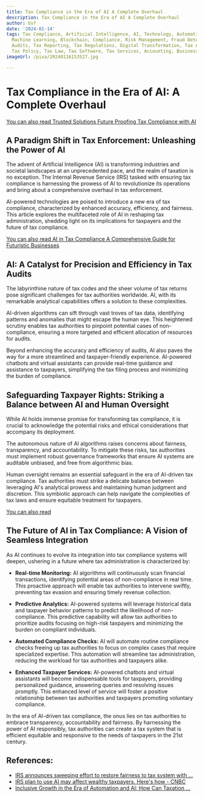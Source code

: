 ```yaml
---
title: Tax Compliance in the Era of AI A Complete Overhaul
description: Tax Compliance in the Era of AI A Complete Overhaul
author: Usf
date: '2024-01-14'
tags: Tax Compliance, Artificial Intelligence, AI, Technology, Automation, Data Analytics,
  Machine Learning, Blockchain, Compliance, Risk Management, Fraud Detection, Tax
  Audits, Tax Reporting, Tax Regulations, Digital Transformation, Tax Administration,
  Tax Policy, Tax Law, Tax Software, Tax Services, Accounting, Business
imageUrl: /pixa/20240116153527.jpg

---
```

# Tax Compliance in the Era of AI: A Complete Overhaul

[You can also read Trusted Solutions Future Proofing Tax Compliance with AI](Trusted%20Solutions%20Future%20Proofing%20Tax%20Compliance%20with%20AI)


## A Paradigm Shift in Tax Enforcement: Unleashing the Power of  AI

The advent of  Artificial Intelligence (AI) is transforming industries and societal landscapes at an unprecedented pace, and the realm of taxation is no exception. The Internal Revenue Service (IRS) tasked with ensuring tax  compliance is  harnessing the prowess of AI to  revolutionize its  operations and bring about a comprehensive overhaul in  tax enforcement.

AI-powered technologies are poised to introduce a new era of tax compliance, characterized by enhanced accuracy, efficiency, and fairness. This article explores the multifaceted role of AI in reshaping tax administration, shedding light on its implications  for taxpayers and the future of  tax compliance.

[You can also read AI  in Tax Compliance A Comprehensive Guide  for Futuristic Businesses](AI%20in%20Tax%20Compliance%20A%20Comprehensive%20Guide%20for%20Futuristic%20Businesses)


## AI: A Catalyst for Precision and Efficiency in Tax Audits

The labyrinthine  nature of tax codes and the sheer volume of tax returns pose significant challenges for tax authorities worldwide. AI, with its remarkable analytical capabilities offers a solution to these complexities.

AI-driven algorithms can sift  through vast  troves of tax data,  identifying patterns and anomalies that might escape the human eye. This  heightened scrutiny enables tax authorities to pinpoint  potential cases of non-compliance, ensuring a more targeted and efficient allocation of resources for audits.

Beyond  enhancing the accuracy and efficiency of audits, AI also paves the way for a more streamlined and taxpayer-friendly experience. AI-powered chatbots and virtual assistants can provide real-time guidance and assistance to  taxpayers, simplifying the tax filing process and minimizing the burden of  compliance.

## Safeguarding Taxpayer Rights: Striking a Balance between AI and Human Oversight

While AI  holds immense promise for transforming  tax compliance,  it is crucial to acknowledge the potential risks and ethical considerations that  accompany its  deployment.

The  autonomous nature of AI algorithms raises concerns about fairness, transparency, and accountability. To mitigate these risks, tax authorities must implement robust governance frameworks that ensure AI systems are auditable unbiased, and free from algorithmic bias.

Human oversight remains an essential safeguard  in the era of AI-driven tax compliance. Tax authorities must strike  a delicate balance  between  leveraging AI's analytical prowess and maintaining human judgment and discretion. This symbiotic approach can help navigate the complexities of tax laws and ensure equitable treatment for taxpayers.

[You can also read  ]()


## The Future of AI in Tax Compliance:  A Vision of Seamless Integration

As AI continues to evolve its integration into tax compliance systems will deepen, ushering in a future where tax  administration is characterized by:

- **Real-time Monitoring:** AI algorithms will continuously scan financial transactions, identifying potential areas of non-compliance in real time. This proactive approach will enable tax authorities to intervene swiftly, preventing tax evasion and ensuring timely revenue collection.

- **Predictive  Analytics:**  AI-powered systems will leverage historical  data and taxpayer  behavior patterns  to predict the  likelihood of non-compliance. This predictive capability will allow tax authorities to prioritize audits focusing on high-risk taxpayers and minimizing the burden on compliant  individuals.

- **Automated Compliance Checks:** AI will automate routine compliance checks freeing  up  tax  authorities to  focus  on complex cases  that require  specialized expertise. This automation  will streamline tax  administration,  reducing the workload for  tax  authorities and taxpayers alike.

- **Enhanced Taxpayer Services:** AI-powered chatbots and virtual assistants will become indispensable tools for  taxpayers, providing personalized  guidance, answering queries and resolving issues promptly. This enhanced  level of  service will foster a positive relationship between tax  authorities and taxpayers  promoting voluntary compliance.

In the era of  AI-driven tax compliance, the onus lies  on tax authorities to embrace transparency, accountability and fairness. By harnessing the power of AI responsibly, tax authorities can create a tax system that is efficient  equitable and responsive to the needs of taxpayers in the 21st century.

## References:
- [IRS announces sweeping effort to restore fairness to tax system with ...](https://www.irs.gov/newsroom/irs-announces-sweeping-effort-to-restore-fairness-to-tax-system-with-inflation-reduction-act-funding-new-compliance-efforts)
- [IRS plan to use AI may affect wealthy taxpayers. Here's how - CNBC](https://www.cnbc.com/2023/09/12/irs-plan-to-use-ai-may-affect-wealthy-taxpayers-heres-how.html)
- [Inclusive Growth in the Era of Automation and AI: How Can Taxation ...](https://www.frontiersin.org/articles/10.3389/frai.2022.867832)
